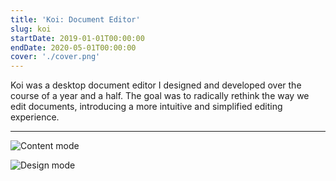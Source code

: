 ```yaml
---
title: 'Koi: Document Editor'
slug: koi
startDate: 2019-01-01T00:00:00
endDate: 2020-05-01T00:00:00
cover: './cover.png'
---
```


<!-- @format -->

<Columns>
<TwoColumns>

Koi was a desktop document editor I designed and developed over the course of
a year and a half. The goal was to radically rethink the way we edit documents,
introducing a more intuitive and simplified editing experience.

</TwoColumns>
</Columns>

---

<Columns>
<ThreeColumns>

![Content mode](./content-mode.png)

</ThreeColumns>

<ThreeColumns>

![Design mode](./design-mode.png)

</ThreeColumns>
</Columns>
